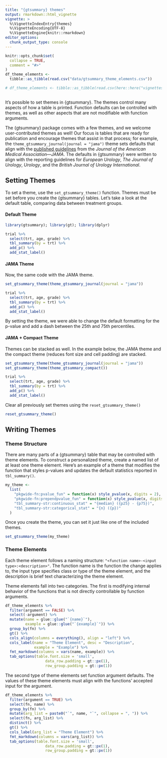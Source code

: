 ```yaml
---
title: "{gtsummary} themes"
output: rmarkdown::html_vignette
vignette: >
  %\VignetteIndexEntry{themes}
  %\VignetteEncoding{UTF-8}
  %\VignetteEngine{knitr::rmarkdown}
editor_options: 
  chunk_output_type: console
---
```


```r
knitr::opts_chunk$set(
  collapse = TRUE,
  comment = "#>"
)
df_theme_elements <-
  tibble::as_tibble(read.csv("data/gtsummary_theme_elements.csv"))

# df_theme_elements <- tibble::as_tibble(read.csv(here::here("vignettes/data/gtsummary_theme_elements.csv")))
  
```

It's possible to set themes in {gtsummary}.
The themes control many aspects of how a table is printed.
Function defaults can be controlled with themes, as well as other aspects that are not modifiable with function arguments.

The {gtsummary} package comes with a few themes, and we welcome user-contributed themes as well!
Our focus is tables that are ready for publication and encourage themes that assist in that process; for example, the `theme_gtsummary_journal(journal = "jama")` theme sets defaults that align with the [published guidelines](https://jamanetwork.com/journals/jama/pages/instructions-for-authors#SecTables) from the *Journal of the American Medical Association*---*JAMA*.
The defaults in {gtsummary} were written to align with the reporting guidelines for *European Urology*, *The Journal of Urology*, *Urology*, and the *British Journal of Urology International*.

## Setting Themes

To set a theme, use the `set_gtsummary_theme()` function.
Themes must be set before you create the {gtsummary} tables.
Let's take a look at the default table, comparing data between treatment groups.

#### Default Theme

```r
library(gtsummary); library(gt); library(dplyr)

trial %>%
  select(trt, age, grade) %>%
  tbl_summary(by = trt) %>%
  add_p() %>%
  add_stat_label()
```

#### JAMA Theme

Now, the same code with the JAMA theme.

```r
set_gtsummary_theme(theme_gtsummary_journal(journal = "jama"))
```

```r
trial %>%
  select(trt, age, grade) %>%
  tbl_summary(by = trt) %>%
  add_p() %>%
  add_stat_label()
```

By setting the theme, we were able to change the default formatting for the p-value and add a dash between the 25th and 75th percentiles.

#### JAMA + Compact Theme

Themes can be stacked as well.
In the example below, the JAMA theme and the compact theme (reduces font size and cell padding) are stacked.

```r
set_gtsummary_theme(theme_gtsummary_journal(journal = "jama"))
set_gtsummary_theme(theme_gtsummary_compact())
```

```r
trial %>%
  select(trt, age, grade) %>%
  tbl_summary(by = trt) %>%
  add_p() %>%
  add_stat_label()
```

Clear all previously set themes using the `reset_gtsummary_theme()`

```r
reset_gtsummary_theme()
```

## Writing Themes

### Theme Structure

There are many parts of a {gtsummary} table that may be controlled with theme elements.
To construct a personalized theme, create a named list of at least one theme element.
Here's an example of a theme that modifies the function that styles p-values and updates the default statistics reported in `tbl_summary()`.

```r
my_theme <-   
  list(
    "pkgwide-fn:pvalue_fun" = function(x) style_pvalue(x, digits = 2),
    "pkgwide-fn:prependpvalue_fun" = function(x) style_pvalue(x, digits = 2, prepend_p = TRUE),
    "tbl_summary-str:continuous_stat" = "{median} ({p25} - {p75})",
    "tbl_summary-str:categorical_stat" = "{n} ({p})"
  )
```

Once you create the theme, you can set it just like one of the included themes.

```r
set_gtsummary_theme(my_theme)
```

### Theme Elements

Each theme element follows a naming structure: `"<function name>-<input type>:<description>"`.
The function name is the function the change applies to, the input type specifies class or type of the theme element, and the description is brief text characterizing the theme element.

Theme elements fall into two categories. 
The first is modifying internal behavior of the functions that is not directly controllable by function arguments.

```r
df_theme_elements %>%
  filter(argument == FALSE) %>%
  select(-argument) %>%
  mutate(name = glue::glue("`{name}`"),
         example = glue::glue("`{example}`")) %>%
  group_by(fn) %>%
  gt() %>%
  cols_align(columns = everything(), align = "left") %>%
  cols_label(name = "Theme Element", desc = "Description",
             example = "Example") %>%
  fmt_markdown(columns = vars(name, example)) %>%
  tab_options(table.font.size = 'small',
                  data_row.padding = gt::px(1),
                  row_group.padding = gt::px(1))

```

The second type of theme elements set function argument defaults.
The values of these theme elements must align with the functions' accepted input for the argument.

```r
df_theme_elements %>%
  filter(argument == TRUE) %>%
  select(fn, name) %>%
  group_by(fn) %>%
  mutate(arg_list = paste0("`", name, "`", collapse = ", ")) %>%
  select(fn, arg_list) %>%
  distinct() %>%
  gt() %>%
  cols_label(arg_list = "Theme Element") %>%
  fmt_markdown(columns = vars(arg_list)) %>%
  tab_options(table.font.size = 'small',
                  data_row.padding = gt::px(1),
                  row_group.padding = gt::px(1))
```
